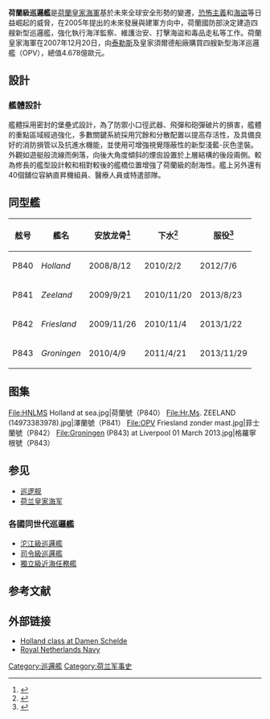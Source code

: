 {{多個問題|
{{expand|time=2017-05-29}}
{{expert|time=2016-09-22T05:58:47+00:00}}
{{roughtranslation|time=2016-09-22T05:56:01+00:00}}
}}
{{軍艦艦型模板
|圖片= [[File:HNLMS_Holland.jpg|300px]]
|照片說明=首舰荷兰号
|圖片2= 
|照片說明2= 
|名稱=荷蘭级巡逻舰
|艦種= [[巡逻舰|巡逻舰]]
|艦名= 见同型舰
|擁有國= {{NLD}}
|代號=
|前型= 
|次型= 
|亞型= 
|同型艦= 
|年代= 2012年-
|製造廠=
|下訂= 
|造價= 467.8百萬歐元（全部）<br>150百萬美元（單價）
|計劃數= 4
|建造數= 4
|完成數= 4
|取消數= 
|下水數= 4
|服役數= 4
|損失數= 
|除役數= 
|現役數= 4
|封存數= 
|排水= 
|標準= 
|基準= 
|滿載= 3,750噸
|全長= {{convert|108.4|m|ftin|abbr=on}}
|水線長= 
|舷寬= {{convert|16|m|ftin|abbr=on}}
|吃水= 
|燃料= 
|鍋爐= 
|引擎=
|出力= 
|極速=
|續航= {{convert|5,000|nmi}}，航速{{convert|15|kn}}時
|發電機=
|電力輸出= 
|乘員= 
|飛行= 
|艦載機= 1 × [[NH90|NH90]]直升機
|裝備= 1 × [[奥托布雷达76公厘舰炮|奥托布雷达76公厘舰炮]]<br>1 × [[奥托梅萊拉|奥托梅萊拉]]30毫米機炮<br>2 × [[奥托梅萊拉|奥托梅萊拉]]12.7毫米機炮<br>6 × [[FN_MAG通用機槍|FN MAG通用機槍]]
|裝甲= 
|射控裝置= 
|偵搜設備=
|電子設備= 
|電戰系統= 
|其它= 
}}
'''荷蘭級巡邏艦'''是[[荷蘭皇家海軍|荷蘭皇家海軍]]基於未來全球安全形勢的變遷，[[恐怖主義|恐怖主義]]和[[海盜|海盜]]等日益崛起的威脅，在2005年提出的未來發展與建軍方向中，荷蘭國防部決定建造四艘新型巡邏艦，強化執行海洋監察、維護治安、打擊海盜和毒品走私等工作。荷蘭皇家海軍在2007年12月20日，向[[泰勒斯|泰勒斯]]及皇家須爾德船廠購買四艘新型海洋巡邏艦（OPV），總值4.678億歐元。

== 設計 ==
=== 艦體設計 ===
艦體採用密封的堡壘式設計，為了防禦小口徑武器、飛彈和砲彈破片的損害，艦體的重點區域經過強化，多數關鍵系統採用冗餘和分散配置以提高存活性，及具備良好的消防損管以及抗進水機能，並使用可增強視覺隱蔽性的新型淺藍-灰色塗裝。外觀如遊艇般流線而俐落，向後大角度傾斜的煙囪設置於上層結構的後段兩側。較為修長的艦型設計較和相對較後的艦橋位置增強了荷蘭級的耐海性。艦上另外還有40個舖位容納直昇機組員、醫療人員或特遣部隊。

== 同型艦 ==  
{| class="wikitable" style="margin-bottom: 58px;"
!舷号
!艦名
!安放龙骨<ref name="dsn">{{Cite web|url=http://damennaval.com/nl/company_product-range_holland-class-patrol-vessels.htm|title=Holland Class Patrol Vessels|accessdate=2 October 2011|publisher=Damen Schelde Naval Shipbuilding|archive-date=2009-08-04|archive-url=https://web.archive.org/web/20090804082502/http://www.damennaval.com/nl/company_product-range_holland-class-patrol-vessels.htm|dead-url=no}}</ref>
! 下水<ref name="dsn">{{Cite web|url=http://damennaval.com/nl/company_product-range_holland-class-patrol-vessels.htm|title=Holland Class Patrol Vessels|accessdate=2 October 2011|publisher=Damen Schelde Naval Shipbuilding}}</ref>
! 服役<ref name="dsn">{{Cite web|url=http://damennaval.com/nl/company_product-range_holland-class-patrol-vessels.htm|title=Holland Class Patrol Vessels|accessdate=2 October 2011|publisher=Damen Schelde Naval Shipbuilding}}</ref>
|-
| P840
| ''Holland''
| 2008/8/12			
| 2010/2/2
| 2012/7/6
|-
| P841
| ''Zeeland''
| 2009/9/21		
| 2010/11/20
| 2013/8/23
|-
| P842
| ''Friesland''
| 2009/11/26	
| 2010/11/4
| 2013/1/22
|-
| P843
| ''Groningen''
| 2010/4/9	
| 2011/4/21
| 2013/11/29
|}

==图集==
<gallery>
File:HNLMS Holland at sea.jpg|荷蘭號（P840）
File:Hr.Ms. ZEELAND (14973383978).jpg|澤蘭號（P841）
File:OPV Friesland zonder mast.jpg|菲士蘭號（P842）
File:Groningen (P843) at Liverpool 01 March 2013.jpg|格羅寧根號（P843）
</gallery>

==参见==
*[[巡逻舰|巡逻舰]]
*[[荷兰皇家海军|荷兰皇家海军]]

=== 各國同世代巡邏艦 ===
*[[沱江級巡邏艦|沱江級巡邏艦]]{{ROC}}
*[[司令級巡邏艦|司令級巡邏艦]]{{ITA}}
*[[獨立級近海任務艦|獨立級近海任務艦]]{{SGP}}

== 参考文献 ==
{{Reflist|30em}}

==外部链接==
* [http://www.damennaval.com/nl/company_product-range_holland-class-patrol-vessels.htm Holland class at Damen Schelde] {{Wayback|url=http://www.damennaval.com/nl/company_product-range_holland-class-patrol-vessels.htm |date=20150627171039 }}
* [https://web.archive.org/web/20131104100050/http://www.defensie.nl/english/navy/materiel/ships/ocean-going_patrol_vessels/ Royal Netherlands Navy]
[[Category:巡邏艦|Category:巡邏艦]]
[[Category:荷兰军事史|Category:荷兰军事史]]